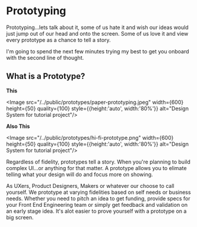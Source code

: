 
# Prototyping

Prototyping...lets talk about it, some of us hate it and wish our ideas would just jump out of our head and onto the screen. Some of us love it and view every prototype as a chance to tell a story.

I'm going to spend the next few minutes trying my best to get you onboard with the second line of thought.

## What is a Prototype?

**This**

<Image src="/../public/prototypes/paper-prototyping.jpeg" width={600} height={50} quality={100} style={{height:'auto', width:'80%'}} alt="Design System for tutorial project"/>

**Also This**

<Image src="/../public/prototypes/hi-fi-prototype.png" width={600} height={50} quality={100} style={{height:'auto', width:'80%'}} alt="Design System for tutorial project"/>




Regardless of fidelity, prototypes tell a story. When you're planning to build complex UI...or anything for that matter. A prototype allows you to elimate telling what your design will do and focus more on showing. 

As UXers, Product Designers, Makers or whatever our choose to call yourself. We prototype at varying fidelities based on self needs or business needs. Whether you need to pitch an idea to get funding, provide specs for your Front End Engineering team or simply get feedback and validation on an early stage idea. It's alot easier to prove yourself with a prototype on a big screen. 

